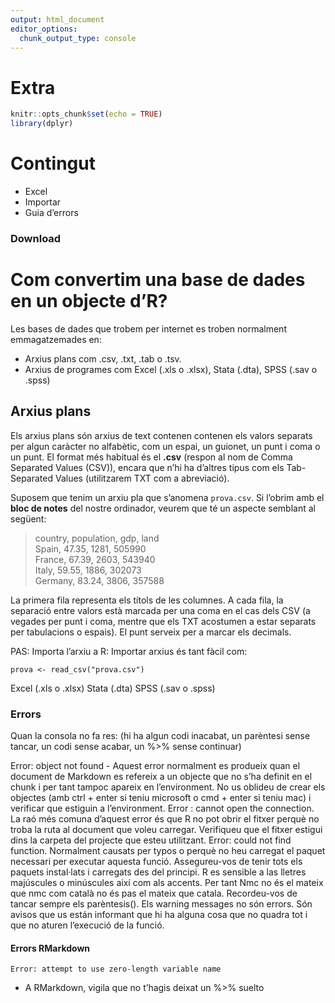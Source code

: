 ```yaml
---
output: html_document
editor_options: 
  chunk_output_type: console
---
```


# Extra

```r
knitr::opts_chunk$set(echo = TRUE)
library(dplyr)
```

# Contingut

- Excel
- Importar
- Guia d'errors



### Download 



# Com convertim una base de dades en un objecte d'R?

Les bases de dades que trobem per internet es troben normalment emmagatzemades en:

- Arxius plans com .csv, .txt, .tab o .tsv.
- Arxius de programes com Excel (.xls o .xlsx), Stata (.dta), SPSS (.sav o .spss)




## Arxius plans

Els arxius plans són arxius de text contenen contenen els valors separats per algun caràcter no alfabètic, com un espai, un guionet, un punt i coma o un punt. El format més habitual és el **.csv** (respon al nom de Comma Separated Values (CSV)), encara que n'hi ha d'altres tipus com els Tab-Separated Values (utilitzarem TXT com a abreviació).

Suposem que tenim un arxiu pla que s'anomena `prova.csv`. Si l'obrim amb el **bloc de notes** del nostre ordinador, veurem que té un aspecte semblant al següent:

>country, population, gdp, land  
Spain, 47.35, 1281, 505990  
France, 67.39, 2603, 543940   
Italy, 59.55, 1886, 302073  
Germany, 83.24, 3806, 357588   

La primera fila representa els títols de les columnes. A cada fila, la separació entre valors està marcada per una coma en el cas dels CSV (a vegades per punt i coma, mentre que els TXT acostumen a estar separats per tabulacions o espais). El punt serveix per a marcar els decimals.

PAS: Importa l'arxiu a R: Importar arxius és tant fàcil com:

```
prova <- read_csv("prova.csv")
```



Excel (.xls o .xlsx)
Stata (.dta)
SPSS (.sav o .spss)



### Errors

Quan la consola no fa res: (hi ha algun codi inacabat, un parèntesi sense tancar, un codi sense acabar, un %>% sense continuar)



Error: object not found - Aquest error normalment es produeix quan el document de Markdown es refereix a un objecte que no s'ha definit en el chunk i per tant tampoc apareix en l’environment. No us oblideu de crear els objectes (amb ctrl + enter si teniu microsoft o cmd + enter si teniu mac) i verificar que estiguin a l’environment.
Error : cannot open the connection. La raó més comuna d’aquest error és que R no pot obrir el fitxer perquè no troba la ruta al document que voleu carregar. Verifiqueu que el fitxer estigui dins la carpeta del projecte que esteu utilitzant.
Error: could not find function. Normalment causats per typos o perquè no heu carregat el paquet necessari per executar aquesta funció. Assegureu-vos de tenir tots els paquets instal·lats i carregats des del principi.
R es sensible a las lletres majúscules o minúscules així com als accents. Per tant Nmc no és el mateix que nmc com català no és pas el mateix que catala.
Recordeu-vos de tancar sempre els parèntesis().
Els warning messages no són errors. Són avisos que us están informant que hi ha alguna cosa que no quadra tot i que no aturen l’execució de la funció.



#### Errors RMarkdown

```
Error: attempt to use zero-length variable name
```
- A RMarkdown, vigila que no t'hagis deixat un %>% suelto



